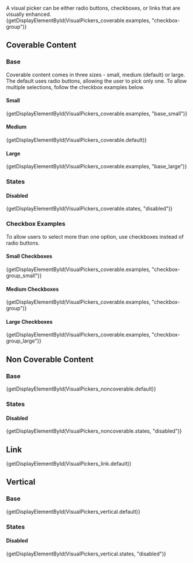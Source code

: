 
<div className="doc lead">
  A visual picker can be either radio buttons, checkboxes, or links that are visually enhanced.
</div>

<CodeView exampleOnly>
  {getDisplayElementById(VisualPickers_coverable.examples, "checkbox-group")}
</CodeView>

## Coverable Content

### Base

Coverable content comes in three sizes - small, medium (default) or large. The default uses radio buttons, allowing the user to pick only one. To allow multiple selections, follow the checkbox examples below.

#### Small

<CodeView>
  {getDisplayElementById(VisualPickers_coverable.examples, "base_small")}
</CodeView>

#### Medium

<CodeView>
  {getDisplayElementById(VisualPickers_coverable.default)}
</CodeView>

#### Large

<CodeView>
  {getDisplayElementById(VisualPickers_coverable.examples, "base_large")}
</CodeView>

### States

#### Disabled
<CodeView>
  {getDisplayElementById(VisualPickers_coverable.states, "disabled")}
</CodeView>

### Checkbox Examples

To allow users to select more than one option, use checkboxes instead of radio buttons.

#### Small Checkboxes

<CodeView>
  {getDisplayElementById(VisualPickers_coverable.examples, "checkbox-group_small")}
</CodeView>

#### Medium Checkboxes

<CodeView>
  {getDisplayElementById(VisualPickers_coverable.examples, "checkbox-group")}
</CodeView>

#### Large Checkboxes

<CodeView>
  {getDisplayElementById(VisualPickers_coverable.examples, "checkbox-group_large")}
</CodeView>

## Non Coverable Content

### Base

<CodeView>
  {getDisplayElementById(VisualPickers_noncoverable.default)}
</CodeView>

### States

#### Disabled
<CodeView>
  {getDisplayElementById(VisualPickers_noncoverable.states, "disabled")}
</CodeView>

## Link

<CodeView>
  {getDisplayElementById(VisualPickers_link.default)}
</CodeView>

## Vertical

### Base

<CodeView>
  {getDisplayElementById(VisualPickers_vertical.default)}
</CodeView>

### States

#### Disabled
<CodeView>
  {getDisplayElementById(VisualPickers_vertical.states, "disabled")}
</CodeView>
